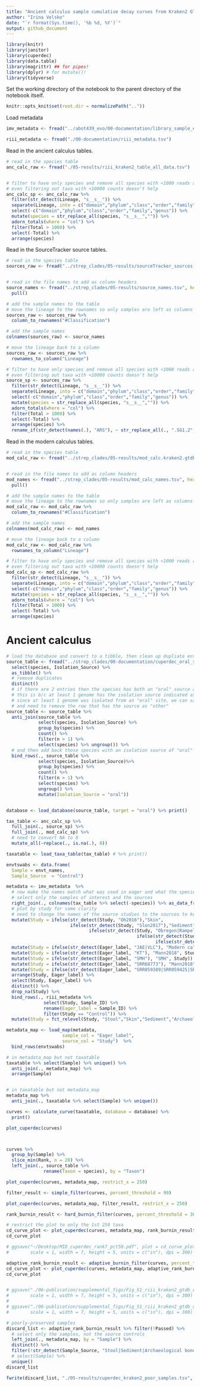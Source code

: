 ```yaml
---
title: "Ancient calculus sample cumulative decay curves from Kraken2 GTDB r202 database"
author: "Irina Velsko"
date: "`r format(Sys.time(), '%b %d, %Y')`"
output: github_document
---
```


```r
library(knitr)
library(janitor)
library(cuperdec)
library(data.table)
library(magrittr) ## for pipes!
library(dplyr) # for mutate()!
library(tidyverse)
```

Set the working directory of the notebook to the parent directory of the 
notebook itself.  

```r
knitr::opts_knit$set(root.dir = normalizePath(".."))
```

Load metadata
```r
imv_metadata <- fread("../abot439_evo/00-documentation/library_sample_eager_metadata.tsv") 

riii_metadata <- fread("./00-documentation/riii_metadata.tsv")

```


Read in the ancient calculus tables.
```r
# read in the species table
anc_calc_raw <- fread("./05-results/riii_kraken2_table_all_data.tsv") 


# filter to have only species and remove all species with <1000 reads assigned
# even filtering out taxa with <10000 counts doesn't help
anc_calc_sp <- anc_calc_raw %>% 
  filter(str_detect(Lineage, "s__s__")) %>%
  separate(Lineage, into = c("domain","phylum","class","order","family","genus","species"), sep = "\\|", extra = "merge") %>%
  select(-c("domain","phylum","class","order","family","genus")) %>%
  mutate(species = str_replace_all(species, "s__s__","")) %>%
  adorn_totals(where = "col") %>%
  filter(Total > 1000) %>%
  select(-Total) %>%
  arrange(species)

```


Read in the SourceTracker source tables.
```r
# read in the species table
sources_raw <- fread("../strep_clades/05-results/sourceTracker_sources.kraken2.gtdb.report_mpa.tsv") 


# read in the file names to add as column headers
source_names <- fread("../strep_clades/05-results/source_names.tsv", header = F) %>%
  pull()

# add the sample names to the table
# move the lineage to the rownames so only samples are left as columns
sources_raw <- sources_raw %>%
  column_to_rownames("#Classification")

# add the sample names
colnames(sources_raw) <- source_names

# move the lineage back to a column
sources_raw <- sources_raw %>%
  rownames_to_column("Lineage")

# filter to have only species and remove all species with <1000 reads assigned
# even filtering out taxa with <10000 counts doesn't help
source_sp <- sources_raw %>% 
  filter(str_detect(Lineage, "s__s__")) %>%
  separate(Lineage, into = c("domain","phylum","class","order","family","genus","species"), sep = "\\|", extra = "merge") %>%
  select(-c("domain","phylum","class","order","family","genus")) %>%
  mutate(species = str_replace_all(species, "s__s__","")) %>%
  adorn_totals(where = "col") %>%
  filter(Total > 1000) %>%
  select(-Total) %>%
  arrange(species) %>%
  rename_if(str_detect(names(.), "ARS"), ~ str_replace_all(., ".SG1.2",""))

```

Read in the modern calculus tables.
```r
# read in the species table
mod_calc_raw <- fread("../strep_clades/05-results/mod_calc.kraken2.gtdb.report_mpa.tsv") 


# read in the file names to add as column headers
mod_names <- fread("../strep_clades/05-results/mod_calc_names.tsv", header = F) %>%
  pull()

# add the sample names to the table
# move the lineage to the rownames so only samples are left as columns
mod_calc_raw <- mod_calc_raw %>%
  column_to_rownames("#Classification")

# add the sample names
colnames(mod_calc_raw) <- mod_names

# move the lineage back to a column
mod_calc_raw <- mod_calc_raw %>%
  rownames_to_column("Lineage")

# filter to have only species and remove all species with <1000 reads assigned
# even filtering out taxa with <10000 counts doesn't help
mod_calc_sp <- mod_calc_raw %>% 
  filter(str_detect(Lineage, "s__s__")) %>%
  separate(Lineage, into = c("domain","phylum","class","order","family","genus","species"), sep = "\\|", extra = "merge") %>%
  select(-c("domain","phylum","class","order","family","genus")) %>%
  mutate(species = str_replace_all(species, "s__s__","")) %>%
  adorn_totals(where = "col") %>%
  filter(Total > 1000) %>%
  select(-Total) %>%
  arrange(species)

```

# Ancient calculus

```r
# load the database and convert to a tibble, then clean up dupliate entries
source_table <- fread("../strep_clades/00-documentation/cuperdec_oral_sources_gtdb_r202.tsv") %>%
  select(species, Isolation_Source) %>%
  as_tibble() %>%
  # remove duplicates
  distinct()
  # if there are 2 entries then the species has both an "oral" source and an "other" source
  # this is b/c at least 1 genome has the isolation source indicated as "oral" in NCBI
  # since at least 1 genome was isolated from an "oral" site, we can say it's oral
  # and need to remove the row that has the source as "other"
source_table <- source_table %>%
  anti_join(source_table %>%
            select(species, Isolation_Source) %>% 
            group_by(species) %>% 
            count() %>% 
            filter(n > 1) %>% 
            select(species) %>% ungroup()) %>%
  # and then add back those species with an isolation source of "oral"
  bind_rows(., source_table %>%
            select(species, Isolation_Source)%>% 
            group_by(species) %>% 
            count() %>% 
            filter(n > 1) %>% 
            select(species) %>% 
            ungroup() %>%
            mutate(Isolation_Source = "oral"))


database <- load_database(source_table, target = "oral") %>% print()

```


```r

tax_table <- anc_calc_sp %>%
  full_join(., source_sp) %>%
  full_join(., mod_calc_sp) %>%
  # need to convert NA to 0
  mutate_all(~replace(., is.na(.), 0))

taxatable <- load_taxa_table(tax_table) # %>% print()

```

```r
envtswabs <- data.frame(
  Sample = envt_names,
  Sample_Source  = "Control")

metadata <- imv_metadata  %>%
  # now make the names match what was used in eager and what the species tables now have
  # select only the samples of interest and the sources
  right_join(., colnames(tax_table %>% select(-species)) %>% as_data_frame(.) %>% rename(Eager_label = 1)) %>%
  # plot by study for some clarity
  # need to change the names of the source studies to the sources to keep consistent with other figures
  mutate(Study = ifelse(str_detect(Study, "Oh2016"),"Skin",
                        ifelse(str_detect(Study, "Slon2017"),"Sediment",
                               ifelse(str_detect(Study, "Obregon|Rampelli"),"Stool",
                                                 ifelse(str_detect(Study, "HMP|Sankaranarayanan2015"),"Stool",
                                                        ifelse(str_detect(Eager_label, "ARS"),"Archaeological bone", Study)))))) %>%
  mutate(Study = ifelse(str_detect(Eager_label, "JAE|VLC"), "Modern calculus", Study))  %>%
  mutate(Study = ifelse(str_detect(Eager_label, "KT"), "Mann2018", Study))  %>%
  mutate(Study = ifelse(str_detect(Eager_label, "SMH"), "SMH", Study))  %>%
  mutate(Study = ifelse(str_detect(Eager_label, "SRR68773"), "Mann2018", Study))  %>%
  mutate(Study = ifelse(str_detect(Eager_label, "SRR059389|SRR059425|SRR059455|SRR059917|SRR060358"), "Stool", Study))  %>%
  arrange(Study, Eager_label) %>%
  select(Study, Eager_label) %>%
  distinct() %>%
  drop_na(Study) %>%
  bind_rows(., riii_metadata %>%
              select(Study, Sample_ID) %>%
              rename(Eager_label = Sample_ID) %>%
              filter(Study == "Control")) %>%
  mutate(Study = fct_relevel(Study, "Stool","Skin","Sediment","Archaeological bone","Control","Modern calculus","RIII","SMH"))

metadata_map <- load_map(metadata,
                     sample_col = "Eager_label",
                     source_col = "Study")  %>%
  bind_rows(envtswabs)

```


```r
# in metadata_map but not taxatable
taxatable %>% select(Sample) %>% unique() %>%
  anti_join(., metadata_map) %>%
  arrange(Sample)


# in taxatable but not metadata_map
metadata_map %>%
  anti_join(., taxatable %>% select(Sample) %>% unique())


```


```r
curves <- calculate_curve(taxatable, database = database) %>%
  print()

plot_cuperdec(curves)



curves %>%
  group_by(Sample) %>%
  slice_min(Rank, n = 20) %>%
  left_join(., source_table %>%
              rename(Taxon = species), by = "Taxon")

```


```r
plot_cuperdec(curves, metadata_map, restrict_x = 250)

```

```r

filter_result <- simple_filter(curves, percent_threshold = 99) 

plot_cuperdec(curves, metadata_map, filter_result, restrict_x = 250)

```

```r

rank_burnin_result <- hard_burnin_filter(curves, percent_threshold = 30, rank_burnin = 0.1) 

# restrict the plot to only the 1st 250 taxa
cd_curve_plot <- plot_cuperdec(curves, metadata_map, rank_burnin_result, restrict_x = 250)
cd_curve_plot

# ggsave("~/Desktop/MID_cuperdec_rank7_pct50.pdf", plot = cd_curve_plot, device = "pdf",
#        scale = 1, width = 7, height = 5, units = c("in"), dpi = 300)

```

```r

adaptive_rank_burnin_result <- adaptive_burnin_filter(curves, percent_threshold = 50) 
cd_curve_plot <- plot_cuperdec(curves, metadata_map, adaptive_rank_burnin_result, restrict_x = 250)
cd_curve_plot


# ggsave("./06-publication/supplemental_figs/Fig_S1_riii_kraken2_gtdb_cuperdec.png", plot = cd_curve_plot, device = "png",
#        scale = 1, width = 7, height = 5, units = c("in"), dpi = 300)
# 
# ggsave("./06-publication/supplemental_figs/Fig_S1_riii_kraken2_gtdb_cuperdec.pdf", plot = cd_curve_plot, device = "pdf",
#        scale = 1, width = 7, height = 5, units = c("in"), dpi = 300)

```

```r
# poorly-preserved samples
discard_list <- adaptive_rank_burnin_result %>% filter(!Passed) %>%
  # select only the samples, not the source controls
  left_join(., metadata_map, by = "Sample") %>%
  distinct() %>%
  filter(!str_detect(Sample_Source, "Stool|Sediment|Archaeological bone|Skin|Control")) %>%
  # select(Sample) %>%
  unique()
discard_list

fwrite(discard_list, "./05-results/cuperdec_kraken2_poor_samples.tsv", sep = "\t", quote = F)

```



